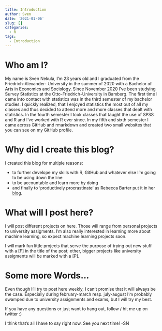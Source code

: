 ```yaml
---
title: Introduction
author: Sven
date: '2021-01-06'
slug: []
categories:
  - R
tags:
  - Introduction
---
```



# Who am I?

My name is Sven Nekula, I'm 23 years old and I graduated from the Friedrich-Alexander-
University in the summer of 2020 with a Bachelor of Arts in Economics and Sociology.
Since November 2020 I've been studying Survey Statistics at the Otto-Friedrich-University in Bamberg.
The first time I came into contact with statistics was in the third semester of my
bachelor studies. I quickly realized, that I enjoyed statistics the most out of all
my classes and thus decided to attend more and more classes that dealt with statistics.
In the fourth semester I took classes that taught the use of SPSS and R and I've worked 
with R ever since. In my fifth and sixth semester I came across GitHub and rmarkdown
and created two small websites that you can see on my GitHub profile. 

# Why did I create this blog?

I created this blog for multiple reasons:


* to further develope my skills with R, GitHub and whatever else I'm going to be using
down the line
* to be accountable and learn more by doing
* and finally to 'productively procrastinate' as Rebecca Barter put it in her [blog](http://www.rebeccabarter.com/blog/2020-02-03_blogger/){target="_blank"}.


# What will I post here?

I will post different projects on here. Those will range from personal projects to university
assigments. I'm also really interested in learning more about machine learning, so expect
machine learning projects soon. 

I will mark fun little projects that serve the purpose of trying out new stuff with 
a [F] in the title of the post; other, bigger projects like university assigments
will be marked with a [P]. 


# Some more Words...

Even though I'll try to post here weekly, I can't promise that it will always be the case.
Especially during february-march resp. july-august I'm probably swamped due to university
assignments and exams, but I will try my best.

If you have any questions or just want to hang out, follow / hit me up on 
twitter :)

I think that's all I have to say right now. See you next time! -SN